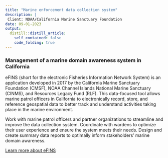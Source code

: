 ```yaml
---
title: "Marine enforcement data collection system"
description: |
 Client: NOAA/California Marine Sanctuary Foundation
date: 09-01-2023
output:
  distill::distill_article:
    self_contained: false
    code_folding: true
---
```


### Management of a marine domain awareness system in California

eFINS (short for the electronic Fisheries Information Network System) is an application developed in 2017 by the California Marine Sanctuary Foundation (CMSF), NOAA Channel Islands National Marine Sanctuary (CINMS), and Resources Legacy Fund (RLF). This data-focused tool allows marine patrol officers in California to electronically record, store, and reference geospatial data to better track and understand activities taking place in the marine environment. 

Work with marine patrol officers and partner organizations to streamline and improve the data collection system. Coordinate with wardens to optimize their user experience and ensure the system meets their needs. Design and create summary data reports to optimally inform stakeholders' marine domain awareness.

[Learn more about eFINS](https://www.californiamsf.org/profile/c5938928-87e3-4bb4-9419-75cad3b5c910/profile)